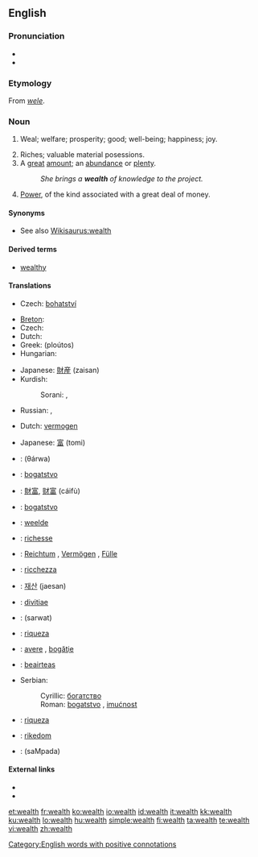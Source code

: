 ==English==
{{wikipedia}}

===Pronunciation===
* {{audio|en-us-wealth.ogg|Audio (US)}}
* {{rhymes|ɛlθ}}

===Etymology===
From {{etyl|enm}} ''[[wele]]''.

===Noun===
{{en-noun|-}}

# {{obsolete}} Weal; welfare; prosperity; good; well-being; happiness; joy.
# Riches; valuable material posessions.
# A [[great]] [[amount]]; an [[abundance]] or [[plenty]].
#: ''She brings a '''wealth''' of knowledge to the project.''
# [[power|Power]], of the kind associated with a great deal of money.

====Synonyms====
* See also [[Wikisaurus:wealth]]

====Derived terms====
* [[wealthy]]

====Translations====
{{trans-top|riches; valuable material posessions}}
* Czech: [[bohatství]] {{n}}
{{trans-mid}}
{{trans-bottom}}

{{trans-top|a great amount; an abundance or plenty, usually of money}}
* [[Breton]]: {{t+|br|pinvidigezh|f}}
* Czech: {{t-|cs|bohatství|n}}
* Dutch: {{t|nl|rijkdom|m}}
* Greek: {{t|el|πλούτος|m|sc=Grek}} (ploútos)
* Hungarian: {{t+|hu|gazdagság}}
{{trans-mid}}
* Japanese: [[財産]] (zaisan)
* Kurdish:
*: Sorani: {{t|ku|دۆڵه‌مه‌ندی|tr=doLamandee|sc=KUchar}}, {{t|ku|سامان|tr=sAmAn|sc=KUchar}}
* Russian: {{t+|ru|богатство|n|tr=bogátstvo|sc=Cyrl}}, {{t+|ru|изобилие|n|tr=izobílije|sc=Cyrl}}
{{trans-bottom}}

{{trans-top|power, of the kind associated with a great deal of money}}
* Dutch: [[vermogen]] {{n}}
{{trans-mid}}
* Japanese: [[富]] (tomi)
{{trans-bottom}}

{{checktrans-top}}
* {{ttbc|Arabic}}: {{Arab|[[ثروة]]}} (θárwa) {{f}}
* {{ttbc|Bosnian}}: [[bogatstvo]] {{n}}
* {{ttbc|Chinese}}: [[財富]], [[财富]] (cáifù)
* {{ttbc|Croatian}}: [[bogatstvo]] {{n}}
* {{ttbc|Dutch}}: [[weelde]] {{f}}
* {{ttbc|French}}: [[richesse]] {{f}}
* {{ttbc|German}}: [[Reichtum]] {{m}}, [[Vermögen]] {{n}}, [[Fülle]] {{f}}
* {{ttbc|Italian}}: [[ricchezza]] {{f}}
* {{ttbc|Korean}}: [[재산]] (jaesan)
* {{ttbc|Latin}}: [[divitiae]] {{f}} {{p}}
{{checktrans-mid}}
* {{ttbc|Persian}}: {{fa-Arab|[[ثروت]]}} (sarwat)
* {{ttbc|Portuguese}}: [[riqueza]] {{f}}
* {{ttbc|Romanian}}: [[avere]] {{f}}, [[bogăţie]] {{f}}
* {{ttbc|Scottish Gaelic}}: [[beairteas]] {{m}}
* Serbian:
*: Cyrillic: [[богатство]] {{n}}
*: Roman: [[bogatstvo]] {{n}}, [[imućnost]] {{f}}
* {{ttbc|Spanish}}: [[riqueza]] {{f}}
* {{ttbc|Swedish}}: [[rikedom]]
* {{ttbc|Telugu}}: {{t|te|సంపద|sc=Telu}} (saMpada)
{{checktrans-bottom}}

====External links====
* {{R:Webster 1913}}
* {{R:Century 1911}}

[[Category:English words with positive connotations]]

[[et:wealth]]
[[fr:wealth]]
[[ko:wealth]]
[[io:wealth]]
[[id:wealth]]
[[it:wealth]]
[[kk:wealth]]
[[ku:wealth]]
[[lo:wealth]]
[[hu:wealth]]
[[simple:wealth]]
[[fi:wealth]]
[[ta:wealth]]
[[te:wealth]]
[[vi:wealth]]
[[zh:wealth]]